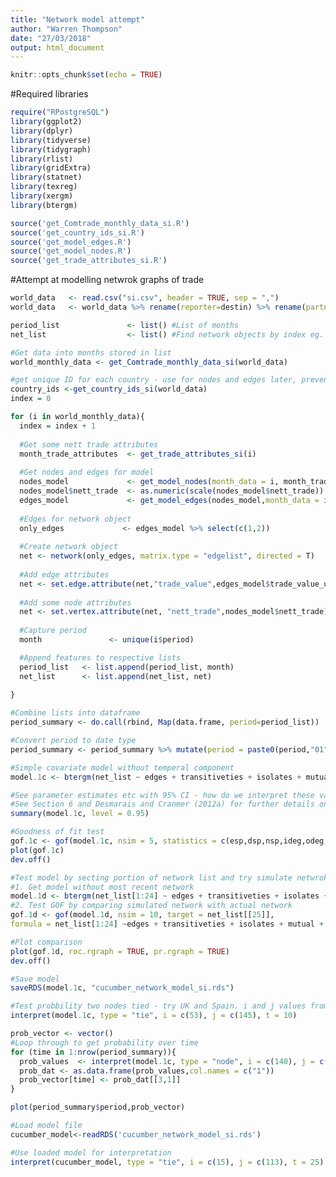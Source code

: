 ```yaml
---
title: "Network model attempt"
author: "Warren Thompson"
date: "27/03/2018"
output: html_document
---
```


```r
knitr::opts_chunk$set(echo = TRUE)
```

#Required libraries
```r
require("RPostgreSQL")
library(ggplot2)
library(dplyr)
library(tidyverse)
library(tidygraph)
library(rlist)
library(gridExtra)
library(statnet)
library(texreg)
library(xergm)
library(btergm)
```

```r
source('get_Comtrade_monthly_data_si.R')
source('get_country_ids_si.R')
source('get_model_edges.R')
source('get_model_nodes.R')
source('get_trade_attributes_si.R')
```

#Attempt at modelling netwrok graphs of trade
```r
world_data   <- read.csv("si.csv", header = TRUE, sep = ",")
world_data   <- world_data %>% rename(reporter=destin) %>% rename(partner=origin)

period_list               <- list() #List of months
net_list                  <- list() #Find network objects by index eg. net_list[[24]]

#Get data into months stored in list
world_monthly_data <- get_Comtrade_monthly_data_si(world_data)

#get unique ID for each country - use for nodes and edges later, prevent renaming of country with different ID each time loop runs
country_ids <-get_country_ids_si(world_data)
index = 0

for (i in world_monthly_data){
  index = index + 1
  
  #Get some nett trade attributes 
  month_trade_attributes  <- get_trade_attributes_si(i)
  
  #Get nodes and edges for model
  nodes_model             <- get_model_nodes(month_data = i, month_trade_attributes,country_ids)
  nodes_model$nett_trade  <- as.numeric(scale(nodes_model$nett_trade))
  edges_model             <- get_model_edges(nodes_model,month_data = i)
  
  #Edges for network object
  only_edges             <- edges_model %>% select(c(1,2))
  
  #Create network object
  net <- network(only_edges, matrix.type = "edgelist", directed = T)
  
  #Add edge attributes
  net <- set.edge.attribute(net,"trade_value",edges_model$trade_value_usd)
  
  #Add some node attributes 
  net <- set.vertex.attribute(net, "nett_trade",nodes_model$nett_trade)
  
  #Capture period
  month               <- unique(i$period)

  #Append features to respective lists
  period_list   <- list.append(period_list, month)
  net_list      <- list.append(net_list, net)
  
}

#Combine lists into dataframe
period_summary <- do.call(rbind, Map(data.frame, period=period_list))

#Convert period to date type
period_summary <- period_summary %>% mutate(period = paste0(period,"01")) %>% mutate(period = as.Date(period, "%Y%m%d"))

#Simple covariate model without temperal component
model.1c <- btergm(net_list ~ edges + transitiveties + isolates + mutual + odegree1.5 + idegree1.5 +  memory(type = "stability") + timecov(transform = function(t) t), R = 50, parallel = "snow",  ncpus = 2)

#See parameter estimates etc with 95% CI - how do we interpret these values?
#See Section 6 and Desmarais and Cranmer (2012a) for further details on interpretation of ERGMs and TERGMs.
summary(model.1c, level = 0.95)

#Goodness of fit test
gof.1c <- gof(model.1c, nsim = 5, statistics = c(esp,dsp,nsp,ideg,odeg,geodesic))
plot(gof.1c)
dev.off()

#Test model by secting portion of network list and try simulate netwrok and compare to actual to test model. For this dataset there are 25 months worth of data.  
#1. Get model without most recent network
model.1d <- btergm(net_list[1:24] ~ edges + transitiveties + isolates + mutual + odegree1.5 + idegree1.5 +  memory(type = "stability") + timecov(transform = function(t) t), R = 50, parallel = "snow",  ncpus = 3)
#2. Test GOF by comparing simulated network with actual network
gof.1d <- gof(model.1d, nsim = 10, target = net_list[[25]], 
formula = net_list[1:24] ~edges + transitiveties + isolates + mutual + odegree1.5 + idegree1.5 +  memory(type = "stability") + timecov(transform = function(t) t),statistics = c(esp,nsp,ideg,odeg))

#Plot comparison
plot(gof.1d, roc.rgraph = TRUE, pr.rgraph = TRUE)
dev.off()

#Save model
saveRDS(model.1c, "cucumber_network_model_si.rds")

#Test probbility two nodes tied - try UK and Spain. i and j values from country_ids
interpret(model.1c, type = "tie", i = c(53), j = c(145), t = 10)

prob_vector <- vector()
#Loop through to get probability over time
for (time in 1:nrow(period_summary)){
  prob_values  <- interpret(model.1c, type = "node", i = c(140), j = c(113,33), t = time)
  prob_dat <- as.data.frame(prob_values,col.names = c("1"))
  prob_vector[time] <- prob_dat[[3,1]]
}

plot(period_summary$period,prob_vector)

#Load model file
cucumber_model<-readRDS('cucumber_network_model_si.rds')

#Use loaded model for interpretation
interpret(cucumber_model, type = "tie", i = c(15), j = c(113), t = 25)
```

